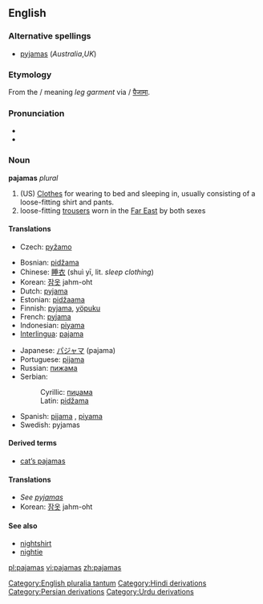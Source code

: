<!-- NOTE: If you edit this page, please also edit "pyjamas" -->
==English==

===Alternative spellings===
*[[pyjamas]] (''Australia'',''UK'')

===Etymology===
From the {{Pers.}} {{FAchar|[[پايجامه]]}} {{IPA|/pɑjʤɑme}}/ meaning ''leg garment'' via {{Urd.}}/{{Hind.}} [[पैजामा]].

===Pronunciation===
*{{IPA|/pəˈdʒɑ.məz/}}
*{{audio|en-us-pajamas.ogg|Audio (US)}}

===Noun===
{{wikipedia}}
'''pajamas''' ''plural''

# (US) [[Clothes]] for wearing to bed and sleeping in, usually consisting of a loose-fitting shirt and pants.
# loose-fitting [[trousers]] worn in the [[Far East]] by both sexes

====Translations====
{{trans-top|clothes for wearing to bed and sleeping in}}
*Czech: [[pyžamo]] {{n}}
{{trans-mid}}
{{trans-bottom}}
{{top}}
*Bosnian: [[pidžama]] {{f|s}}
*Chinese: [[睡衣]] (shuì yī, lit. ''sleep clothing'')
*Korean: [[잠옷]] jahm-oht
*Dutch: [[pyjama]] {{m|s}}
*Estonian: [[pidžaama]]
*Finnish: [[pyjama]], [[yöpuku]] {{s}}
*French: [[pyjama]] {{m|s}}
*Indonesian: [[piyama]]
*[[Interlingua]]: [[pajama]]
{{mid}}
*Japanese: [[パジャマ]] (pajama)
*Portuguese: [[pijama]] {{m|s}}
*Russian: [[пижама]] {{f|s}}
*Serbian:
*:Cyrillic: [[пиџама]] {{f}} {{s}}
*:Latin: [[pidžama#Serbian|pidžama]] {{f}} {{s}}
*Spanish: [[pijama]] {{m}}, [[piyama]] {{f}}
*Swedish: pyjamas {{c|s}}
{{bottom}}

====Derived terms====
*[[cat's pajamas|cat’s pajamas]]

====Translations====
*''See [[pyjamas#Translations|pyjamas]]''
*Korean: [[잠옷]] jahm-oht

====See also====
*[[nightshirt]]
*[[nightie]]

<!-- NOTE: If you edit this page, please also edit "pyjamas" -->

[[Category:English pluralia tantum]]
[[Category:Hindi derivations]]
[[Category:Persian derivations]]
[[Category:Urdu derivations]]

[[pl:pajamas]]
[[vi:pajamas]]
[[zh:pajamas]]